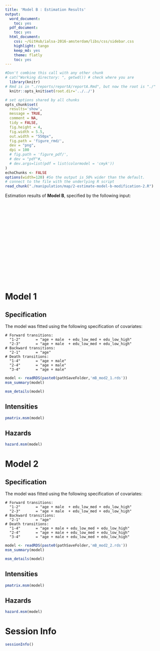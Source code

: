 ```yaml
---
title: 'Model B : Estimation Results'
output:
  word_document:
    toc: yes
  pdf_document:
    toc: yes
  html_document:
    css: ~/GitHub/ialsa-2016-amsterdam/libs/css/sidebar.css
    highlight: tango
    keep_md: yes
    theme: flatly
    toc: yes
---
```


<!-- These two chunks should be added in the beginning of every .Rmd that you want to source an .R script -->
<!--  The 1st mandatory chunck  -->
<!--  Set the working directory to the repository's base directory -->
```r
#Don't combine this call with any other chunk 
# cat("Working directory: ", getwd()) # check where you are
  library(knitr)
# Rmd is in "./reports/reportA/reportA.Rmd", but now the root is "./"
  knitr::opts_knit$set(root.dir='../../') 
```

<!--  The 2nd mandatory chunck  -->
<!-- Set the report-wide options, and point to the external code file. -->
```r
# set options shared by all chunks
opts_chunk$set(
  results='show', 
  message = TRUE,
  comment = NA, 
  tidy = FALSE,
  fig.height = 4, 
  fig.width = 5.5, 
  out.width = "550px",
  fig.path = 'figure_rmd/',     
  dev = "png",
  dpi = 100
  # fig.path = 'figure_pdf/',     
  # dev = "pdf"#,
  # dev.args=list(pdf = list(colormodel = 'cmyk'))
)
echoChunks <- FALSE
options(width=120) #So the output is 50% wider than the default.
# connect to the file with the underlying R script  
read_chunk("./manipulation/map/2-estimate-model-b-modification-2.R") 
```



Estimation results of **Model B**, specified by the following input:
```r
```

<!-- Load the sources.  Suppress the output when loading sources. --> 
```r
```

<!-- Load 'sourced' R files.  Suppress the output when loading packages. --> 
```r
```

<!-- Load any Global functions and variables declared in the R file.  Suppress the output. --> 
```r
```


<!-- Load the datasets.   -->
```r
```

<!-- Inspect the datasets.   -->
```r
```


```r
```


```r
```


```r
```


```r
```


```r
```



```r
```


```r
```


```r
```


```r
```

```r
```

```r
```

<!-- ## `elect` options -->
```r
```

```r
```

# Model 1

## Specification

The model was fitted using the following specification of covariates:
```
# Forward transitions:
  "1-2"       = "age + male  + edu_low_med + edu_low_high"
  "2-3"       = "age + male  + edu_low_med + edu_low_high"
# Backward transitions:
  "2-1"       = "age"
# Death transitions: 
  "1-4"       = "age + male"
  "2-4"       = "age + male"
  "3-4"       = "age + male"
```


```r
model <- readRDS(paste0(pathSaveFolder,'mB_mod2_1.rds'))
msm_summary(model)
```


```r
msm_details(model)
```

## Intensities
```r
pmatrix.msm(model)
```

## Hazards
```r
hazard.msm(model)
```


# Model 2

## Specification

The model was fitted using the following specification of covariates:
```
# Forward transitions:
  "1-2"       = "age + male  + edu_low_med + edu_low_high"
  "2-3"       = "age + male  + edu_low_med + edu_low_high"
# Backward transitions:
  "2-1"       = "age"
# Death transitions: 
  "1-4"       = "age + male + edu_low_med + edu_low_high"
  "2-4"       = "age + male + edu_low_med + edu_low_high"
  "3-4"       = "age + male + edu_low_med + edu_low_high"
```


```r
model <- readRDS(paste0(pathSaveFolder,'mB_mod2_2.rds'))
msm_summary(model)
```


```r
msm_details(model)
```

## Intensities
```r
pmatrix.msm(model)
```

## Hazards
```r
hazard.msm(model)
```




# Session Info
```r
sessionInfo()

```



```r
```

